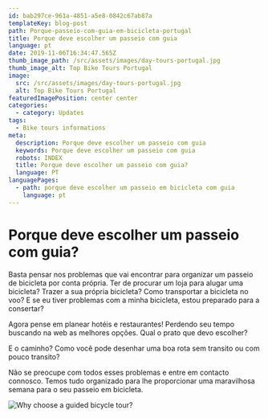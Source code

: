 ```yaml
---
id: bab297ce-961a-4851-a5e8-0842c67ab87a
templateKey: blog-post
path: Porque-passeio-com-guia-em-bicicleta-portugal
title: Porque deve escolher um passeio com guia
language: pt
date: 2019-11-06T16:34:47.565Z
thumb_image_path: /src/assets/images/day-tours-portugal.jpg
thumb_image_alt: Top Bike Tours Portugal
image:
  src: /src/assets/images/day-tours-portugal.jpg
  alt: Top Bike Tours Portugal
featuredImagePosition: center center
categories:
  - category: Updates
tags:
  - Bike tours informations
meta:
  description: Porque deve escolher um passeio com guia
  keywords: Porque deve escolher um passeio com guia
  robots: INDEX
  title: Porque deve escolher um passeio com guia?
  language: PT
languagePages:
  - path: porque deve escolher um passeio em bicicleta com guia
    language: pt
---
```


# Porque deve escolher um passeio com guia?

Basta pensar nos problemas que vai encontrar para organizar um passeio de
bicicleta por conta própria. Ter de procurar um loja para alugar uma bicicleta?
Trazer a sua própria bicicleta? Como transportar a bicicleta no voo? E se eu
tiver problemas com a minha bicicleta, estou preparado para a consertar?

Agora pense em planear hotéis e restaurantes! Perdendo seu tempo buscando na web
as melhores opções. Qual o prato que devo escolher?

E o caminho? Como você pode desenhar uma boa rota sem transito ou com pouco
transito?

Não se preocupe com todos esses problemas e entre em contacto connosco. Temos
tudo organizado para lhe proporcionar uma maravilhosa semana para o seu passeio
em bicicleta.

![Why choose a guided bicycle tour?](/src/assets/images/day-tours-portugal.jpg 'Why choose a guided bicycle tour?')
